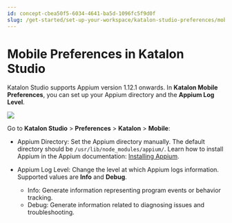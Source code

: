 ```yaml
---
id: concept-cbea50f5-6034-4641-ba5d-1096fc5f9d0f
slug: /get-started/set-up-your-workspace/katalon-studio-preferences/mobile-preferences-in-katalon-studio
---
```


# Mobile Preferences in Katalon Studio

Katalon Studio supports Appium version 1.12.1 onwards. In **Katalon Mobile Preferences**, you can set up your Appium directory and the **Appium Log Level**.

<img src="/doc_images/Documents/Get_Started/Set_Up_Your_Workspace/Katalon_Studio_Preferences/mobile-preferences/image/ks-841-mobile-preference.png" width={700} />

Go to **Katalon Studio** &gt; **Preferences** &gt; **Katalon** &gt; **Mobile**:

-   Appium Directory: Set the Appium directory manually. The default directory should be <code>/usr/lib/node&#95;modules/appium/</code>. Learn how to install Appium in the Appium documentation: [Installing Appium](http://appium.io/docs/en/about-appium/getting-started/#installing-appium).
-   Appium Log Level: Change the level at which Appium logs information. Supported values are **Info** and **Debug**.

    -   Info: Generate information representing program events or behavior tracking.
    -   Debug: Generate information related to diagnosing issues and troubleshooting.